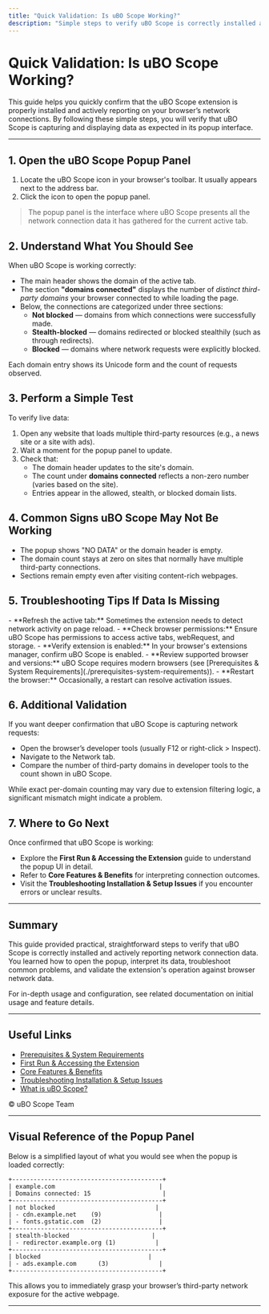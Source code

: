 ```yaml
---
title: "Quick Validation: Is uBO Scope Working?"
description: "Simple steps to verify uBO Scope is correctly installed and actively reporting on your browser's network connections, including what to expect in the popup and troubleshooting tips if data is missing."
---
```


# Quick Validation: Is uBO Scope Working?

This guide helps you quickly confirm that the uBO Scope extension is properly installed and actively reporting on your browser’s network connections. By following these simple steps, you will verify that uBO Scope is capturing and displaying data as expected in its popup interface.

---

## 1. Open the uBO Scope Popup Panel

1. Locate the uBO Scope icon in your browser's toolbar. It usually appears next to the address bar.
2. Click the icon to open the popup panel.

> The popup panel is the interface where uBO Scope presents all the network connection data it has gathered for the current active tab.


## 2. Understand What You Should See

When uBO Scope is working correctly:

- The main header shows the domain of the active tab.
- The section **"domains connected"** displays the number of *distinct third-party domains* your browser connected to while loading the page.
- Below, the connections are categorized under three sections:
  - **Not blocked** — domains from which connections were successfully made.
  - **Stealth-blocked** — domains redirected or blocked stealthily (such as through redirects).
  - **Blocked** — domains where network requests were explicitly blocked.

Each domain entry shows its Unicode form and the count of requests observed.


## 3. Perform a Simple Test

To verify live data:

1. Open any website that loads multiple third-party resources (e.g., a news site or a site with ads).
2. Wait a moment for the popup panel to update.
3. Check that:
   - The domain header updates to the site's domain.
   - The count under **domains connected** reflects a non-zero number (varies based on the site).
   - Entries appear in the allowed, stealth, or blocked domain lists.


## 4. Common Signs uBO Scope May Not Be Working

- The popup shows "NO DATA" or the domain header is empty.
- The domain count stays at zero on sites that normally have multiple third-party connections.
- Sections remain empty even after visiting content-rich webpages.


## 5. Troubleshooting Tips If Data Is Missing

<Tip>
- **Refresh the active tab:** Sometimes the extension needs to detect network activity on page reload.
- **Check browser permissions:** Ensure uBO Scope has permissions to access active tabs, webRequest, and storage.
- **Verify extension is enabled:** In your browser's extensions manager, confirm uBO Scope is enabled.
- **Review supported browser and versions:** uBO Scope requires modern browsers (see [Prerequisites & System Requirements](./prerequisites-system-requirements)).
- **Restart the browser:** Occasionally, a restart can resolve activation issues.
</Tip>


## 6. Additional Validation

If you want deeper confirmation that uBO Scope is capturing network requests:
- Open the browser’s developer tools (usually F12 or right-click > Inspect).
- Navigate to the Network tab.
- Compare the number of third-party domains in developer tools to the count shown in uBO Scope.

While exact per-domain counting may vary due to extension filtering logic, a significant mismatch might indicate a problem.


## 7. Where to Go Next

Once confirmed that uBO Scope is working:
- Explore the **First Run & Accessing the Extension** guide to understand the popup UI in detail.
- Refer to **Core Features & Benefits** for interpreting connection outcomes.
- Visit the **Troubleshooting Installation & Setup Issues** if you encounter errors or unclear results.


---

## Summary
This guide provided practical, straightforward steps to verify that uBO Scope is correctly installed and actively reporting network connection data. You learned how to open the popup, interpret its data, troubleshoot common problems, and validate the extension's operation against browser network data.

For in-depth usage and configuration, see related documentation on initial usage and feature details.

---

## Useful Links
- [Prerequisites & System Requirements](/getting-started/installation-and-setup/prerequisites-system-requirements)
- [First Run & Accessing the Extension](/getting-started/initial-usage-and-validation/first-run-extension-access)
- [Core Features & Benefits](/overview/introduction-core-value/core-features-benefits)
- [Troubleshooting Installation & Setup Issues](/getting-started/troubleshooting-common-issues/troubleshooting-install-setup)
- [What is uBO Scope?](/overview/introduction-core-value/what-is-ubo-scope)

© uBO Scope Team

---

## Visual Reference of the Popup Panel

Below is a simplified layout of what you would see when the popup is loaded correctly:

```text
+------------------------------------------+
| example.com                             |
| Domains connected: 15                    |
+------------------------------------------+
| not blocked                            |
| - cdn.example.net    (9)                |
| - fonts.gstatic.com  (2)                |
+------------------------------------------+
| stealth-blocked                       |
| - redirector.example.org (1)           |
+------------------------------------------+
| blocked                              |
| - ads.example.com      (3)              |
+------------------------------------------+
```

This allows you to immediately grasp your browser’s third-party network exposure for the active webpage.


---